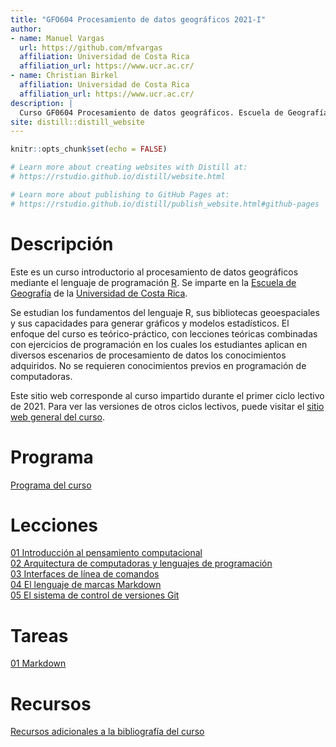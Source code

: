 ```yaml
---
title: "GFO604 Procesamiento de datos geográficos 2021-I"
author: 
- name: Manuel Vargas
  url: https://github.com/mfvargas
  affiliation: Universidad de Costa Rica
  affiliation_url: https://www.ucr.ac.cr/
- name: Christian Birkel
  affiliation: Universidad de Costa Rica
  affiliation_url: https://www.ucr.ac.cr/  
description: |
  Curso GF0604 Procesamiento de datos geográficos. Escuela de Geografía, Universidad de Costa Rica. Primer ciclo lectivo 2021.
site: distill::distill_website
---
```


```r
knitr::opts_chunk$set(echo = FALSE)

# Learn more about creating websites with Distill at:
# https://rstudio.github.io/distill/website.html

# Learn more about publishing to GitHub Pages at:
# https://rstudio.github.io/distill/publish_website.html#github-pages

```

# Descripción
Este es un curso introductorio al procesamiento de datos geográficos mediante el lenguaje de programación [R](https://www.r-project.org/). Se imparte en la [Escuela de Geografía](https://www.geografia.fcs.ucr.ac.cr/) de la [Universidad de Costa Rica](https://www.ucr.ac.cr/).

Se estudian los fundamentos del lenguaje R, sus bibliotecas geoespaciales y sus capacidades para generar gráficos y modelos estadísticos. El enfoque del curso es teórico-práctico, con lecciones teóricas combinadas con ejercicios de programación en los cuales los estudiantes aplican en diversos escenarios de procesamiento de datos los conocimientos adquiridos. No se requieren conocimientos previos en programación de computadoras.

Este sitio web corresponde al curso impartido durante el primer ciclo lectivo de 2021. Para ver las versiones de otros ciclos lectivos, puede visitar el [sitio web general del curso](https://gf0604-procesamientodatosgeograficos.github.io/).

# Programa
[Programa del curso](https://github.com/gf0604-procesamientodatosgeograficos/2021i-programa/blob/main/gf0604-procesamientodatosgeograficos-g001-2021i.pdf)

# Lecciones
[01 Introducción al pensamiento computacional](https://gf0604-procesamientodatosgeograficos.github.io/2021i-leccion-01/)  
[02 Arquitectura de computadoras y lenguajes de programación](https://gf0604-procesamientodatosgeograficos.github.io/2021i-leccion-02/)  
[03 Interfaces de línea de comandos](https://gf0604-procesamientodatosgeograficos.github.io/2021i-leccion-03/)  
[04 El lenguaje de marcas Markdown](https://gf0604-procesamientodatosgeograficos.github.io/2021i-leccion-04/)  
[05 El sistema de control de versiones Git](https://gf0604-procesamientodatosgeograficos.github.io/2021i-leccion-05/)  

# Tareas
[01 Markdown](https://gf0604-procesamientodatosgeograficos.github.io/2021i-tarea-01/)

# Recursos
[Recursos adicionales a la bibliografía del curso](recursos.html)